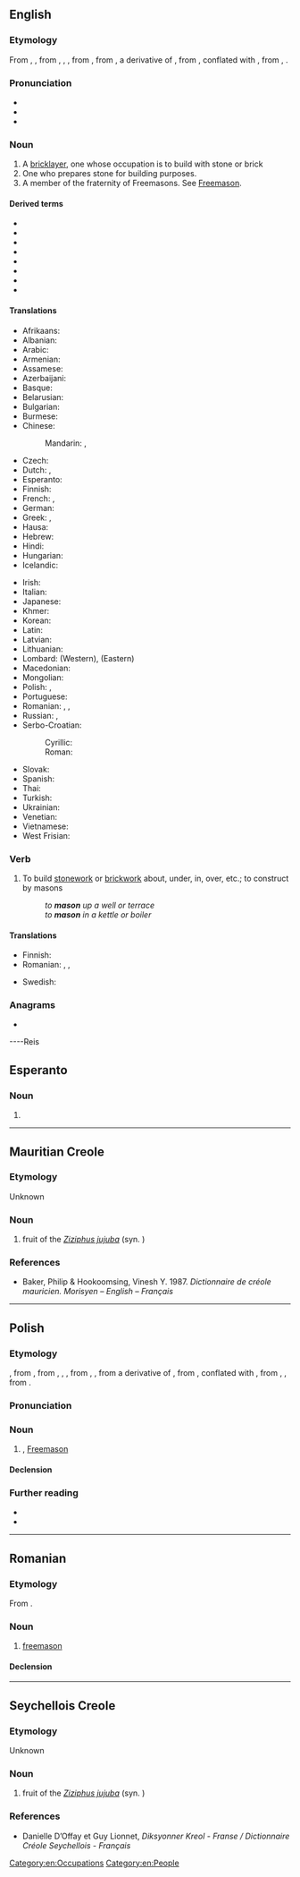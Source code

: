 {{also|Mason|máson|masón|Masoń}}
==English==
{{wikipedia}}

===Etymology===
From {{inh|en|enm|masoun}}, {{m|enm|machun}}, from {{der|en|xno|machun}}, {{m|fro|masson}}, {{der|en|fro|maçon}}, from {{der|en|LL.|maciō|t=carpenter, bricklayer}}, from {{der|en|frk|*makjō|t=maker, builder}}, a derivative of {{der|en|frk|*makōn|t=to work, build, make}}, from {{der|en|ine-pro|*mag-|t=to knead, mix, make}}, conflated with {{der|en|gmw-pro|*mattijō|t=cutter}}, from {{der|en|ine-pro|*metn-}}, {{m|ine-pro|*met-|t=to cut}}.

===Pronunciation===
* {{audio|en|en-us-mason.ogg|Audio (US)}}
* {{IPA|en|/ˈmeɪsən/}}
* {{rhymes|en|eɪsən|s=2}}

===Noun===
{{en-noun}}

# A [[bricklayer]], one whose occupation is to build with stone or brick
# One who prepares stone for building purposes.
# A member of the fraternity of Freemasons. See [[Freemason]].

====Derived terms====
{{der-top|Terms derived from ''mason''}}
* {{l|en|mason bee}}
* {{l|en|masondom}}
* {{l|en|masonhood}}
* {{vern|mason moth}}
* {{l|en|mason shell}}
* {{l|en|mason wasp}}
* {{l|en|masonry}}
* {{l|en|monumental mason}}
{{der-bottom}}

====Translations====
{{trans-top|one who builds with stone or brick}}
* Afrikaans: {{t|af|messelaar}}
* Albanian: {{t+|sq|murator}}
* Arabic: {{t+|ar|بَنَّاء|m}}
* Armenian: {{t+|hy|քարտաշ}}
* Assamese: {{t|as|মিস্ত্ৰী}}
* Azerbaijani: {{t+|az|bənna}}
* Basque: {{t+|eu|igeltsero}}
* Belarusian: {{t|be|му́ляр|m}}
* Bulgarian: {{t+|bg|зидар|m}}
* Burmese: {{t-needed|my}}
* Chinese:
*: Mandarin: {{t+|cmn|石匠|tr=shíjiàng|sc=Hani}}, {{t+|cmn|石工|tr=shígōng|sc=Hani}}
* Czech: {{t+|cs|zedník|m}}
* Dutch: {{t+|nl|metselaar|m}}, {{qualifier|Flemish}} {{t+|nl|metser|m}}
* Esperanto: {{t|eo|masonisto}}
* Finnish: {{t+|fi|muurari}}
* French: {{t+|fr|maçon|m}}, {{t+|fr|maçonne|f}}
* German: {{t+|de|Maurer|m}}
* Greek: {{t+|el|κτίστης|m}}, {{t+|el|λιθοδόμος|m}}
* Hausa: {{t|ha|mesin|m|alt=mēsìn}}
* Hebrew: {{t+|he|בנאי|m|tr=banai}}
* Hindi: {{t-needed|hi}}
* Hungarian: {{t+|hu|kőműves}}
* Icelandic: {{t+|is|múrari|m}}
{{trans-mid}}
* Irish: {{t|ga|saor|m}}
* Italian: {{t+|it|muratore|m}}
* Japanese: {{t+|ja|石工|tr=いしく, ishiku|sc=Jpan}}
* Khmer: {{t|km|ជាងកំបោ}}
* Korean: {{t+|ko|석공(石工)}}
* Latin: {{t|la|caementarius|m}}
* Latvian: {{t-needed|lv}}
* Lithuanian: {{t-needed|lt}}
* Lombard: {{t+|lmo|magut}} (Western), {{t|lmo|murador}} (Eastern)
* Macedonian: {{t|mk|ѕидар|m}}
* Mongolian: {{t-needed|mn}}
* Polish: {{t+|pl|kamieniarz|m}}, {{t+|pl|murarz|m}}
* Portuguese: {{t+|pt|pedreiro|m}}
* Romanian: {{t+|ro|zidar|m}}, {{t+|ro|pietrar|m}}, {{t+|ro|mason|m}} {{qualifier|rare}}
* Russian: {{t+|ru|ка́менщик|m}}, {{t+|ru|масо́н|m}} {{qualifier|rare in this sense}}
* Serbo-Croatian:
*: Cyrillic: {{t|sh|зѝда̄р|m|sc=Cyrl}}
*: Roman: {{t+|sh|zìdār|m}}
* Slovak: {{t+|sk|murár|m}}
* Spanish: {{t+|es|albañil|m}}
* Thai: {{t-needed|th}}
* Turkish: {{t|tr|taş ustası}}
* Ukrainian: {{t+|uk|му́ляр|m}}
* Venetian: {{t|vec|muràro}}
* Vietnamese: {{t-needed|vi}}
* West Frisian: {{t|fy|mitselder|c}}
{{trans-bottom}}

{{trans-see|Freemason}}

===Verb===
{{en-verb}}

# {{lb|en|transitive|normally with a preposition}} To build [[stonework]] or [[brickwork]] about, under, in, over, etc.; to construct by masons
#: ''to '''mason''' up a well or terrace''
#: ''to '''mason''' in a kettle or boiler''

====Translations====
{{trans-top|to build stonework or brickwork}}
* Finnish: {{t+|fi|muurata}}
* Romanian: {{t+|ro|zidi}}, {{t+|ro|dura}}, {{t+|ro|clădi}}
{{trans-mid}}
* Swedish: {{t+|sv|mura}}
{{trans-bottom}}

===Anagrams===
* {{anagrams|en|a=amnos|Manso|NOMAS|Osman|manos|moans|monas|soman}}

[[Category:en:Occupations]]
[[Category:en:People]]

----Reis

==Esperanto==

===Noun===
{{eo-head}}

# {{eo-form of|mas|on}}

----

==Mauritian Creole==

===Etymology===
Unknown

===Noun===
{{head|mfe|noun}}

# fruit of the ''[[Ziziphus jujuba]]'' (syn. {{taxlink|Ziziphus vulgaris|species|ver=190728}})

===References===
* Baker, Philip & Hookoomsing, Vinesh Y. 1987. ''Dictionnaire de créole mauricien. Morisyen – English – Français''

----

==Polish==

===Etymology===
{{bor+|pl|fr|maçon}}, from {{der|pl|frm|maçon||mason}}, from {{der|pl|fro|maçon}}, {{m|fro|masson}}, {{m|fro|machun||brick-layer}}, from {{der|pl|LL.|maciō}}, {{m|la|machiō||carpenter, brick-layer}}, from a derivative of {{der|pl|frk|*makōn||to build, make, work}}, from {{der|pl|ine-pro|*mag-||to knead, mix, make}}, conflated with {{der|pl|frk|*mati||cutter}}, from {{der|pl|gem-pro|*matją}}, {{m|gem-pro|*mattukaz||ploughshare, mattock}}, from {{der|pl|ine-pro|*mat-||hoe, mattock}}.

===Pronunciation===
{{pl-p|a=Pl-mason.ogg}}

===Noun===
{{pl-noun|m-pr|f=masonka}}

# {{l|en|mason}}, [[Freemason]]
#: {{syn|pl|wolnomularz}}

====Declension====
{{pl-decl-noun-m-pr}}

===Further reading===
* {{R:pl:WSJP}}
* {{R:pl:PWN}}

{{C|pl|Male people}}

----

==Romanian==

===Etymology===
From {{bor|ro|fr|maçon}}.

===Noun===
{{ro-noun|m|masoni}}

# [[freemason]]

====Declension====
{{ro-noun-m}}

----

==Seychellois Creole==

===Etymology===
Unknown

===Noun===
{{head|crs|noun}}

# fruit of the ''[[Ziziphus jujuba]]'' (syn. {{taxlink|Ziziphus vulgaris|species|ver=190728}})

===References===
* Danielle D’Offay et Guy Lionnet, ''Diksyonner Kreol - Franse / Dictionnaire Créole Seychellois - Français''